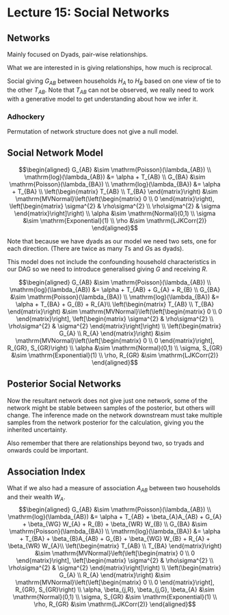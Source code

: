 # Lecture 15: Social Networks


## Networks

Mainly focused on Dyads, pair-wise relationships.

What we are interested in is giving relationships, how much is reciprocal.


\begin{tikzcd}
& TBA \arrow[d] \\
HA \arrow[r] \arrow[ur] \arrow[dr] & GAB & HB \arrow[l] \arrow[dl] \arrow[ul] \\
& TAB \arrow[u]
\end{tikzcd}

Social giving $G_{AB}$ between households $H_{A}$ to $H_{B}$ based on one view of tie to the other $T_{AB}$. Note that $T_{AB}$ can not be observed, we really need to work with a generative model to get understanding about how we infer it.

### Adhockery

Permutation of network structure does not give a null model.

## Social Network Model


$$\begin{aligned}
G_{AB}       &\sim \mathrm{Poisson}(\lambda_{AB}) \\
\mathrm{log}(\lambda_{AB}) &= \alpha + T_{AB} \\
G_{BA}       &\sim \mathrm{Poisson}(\lambda_{BA}) \\
\mathrm{log}(\lambda_{BA}) &= \alpha + T_{BA} \\
\left(\begin{matrix} T_{AB} \\ T_{BA} \end{matrix}\right) &\sim \mathrm{MVNormal}\left(\left(\begin{matrix} 0 \\ 0 \end{matrix}\right), \left[\begin{matrix} \sigma^{2} & \rho\sigma^{2} \\ \rho\sigma^{2} & \sigma \end{matrix}\right]\right) \\
\alpha  &\sim \mathrm{Normal}(0,1) \\
\sigma  &\sim \mathrm{Exponential}(1) \\
\rho            &\sim \mathrm{LJKCorr(2)}
\end{aligned}$$


Note that because we have dyads as our model we need two sets, one for each direction. (There are twice as many $T$s and $G$s as dyads).

This model does not include the confounding household characteristics in our DAG so we need to introduce generalised giving $G$ and receiving $R$.

$$\begin{aligned}
G_{AB}       &\sim \mathrm{Poisson}(\lambda_{AB}) \\
\mathrm{log}(\lambda_{AB}) &= \alpha + T_{AB} + G_{A} + R_{B} \\
G_{BA}       &\sim \mathrm{Poisson}(\lambda_{BA}) \\
\mathrm{log}(\lambda_{BA}) &= \alpha + T_{BA} + G_{B} + R_{A}\\
\left(\begin{matrix} T_{AB} \\ T_{BA} \end{matrix}\right) &\sim \mathrm{MVNormal}\left(\left[\begin{matrix} 0 \\ 0 \end{matrix}\right], \left[\begin{matrix} \sigma^{2} & \rho\sigma^{2} \\ \rho\sigma^{2} & \sigma^{2} \end{matrix}\right]\right) \\
\left(\begin{matrix} G_{A} \\ R_{A} \end{matrix}\right) &\sim \mathrm{MVNormal}\left(\left[\begin{matrix} 0 \\ 0 \end{matrix}\right], R_{GR}, S_{GR}\right) \\
\alpha  &\sim \mathrm{Normal}(0,1) \\
\sigma, S_{GR}  &\sim \mathrm{Exponential}(1) \\
\rho, R_{GR}    &\sim \mathrm{LJKCorr(2)}
\end{aligned}$$


## Posterior Social Networks

Now the resultant network does not give just one network, some of the network might be stable between samples of the posterior, but others will change. The inference made on the network downstream must take multiple samples from the network posterior for the calculation, giving you the inherited uncertainty.

Also remember that there are relationships beyond two, so tryads and onwards could be important.

## Association Index

What if we also had a measure of association $A_{AB}$ between two households and their wealth $W_{A}$.
$$\begin{aligned}
G_{AB}       &\sim \mathrm{Poisson}(\lambda_{AB}) \\
\mathrm{log}(\lambda_{AB}) &= \alpha + T_{AB} + \beta_{A}A_{AB} + G_{A} + \beta_{WG} W_{A} + R_{B} + \beta_{WR} W_{B} \\
G_{BA}       &\sim \mathrm{Poisson}(\lambda_{BA}) \\
\mathrm{log}(\lambda_{BA}) &= \alpha + T_{BA} + \beta_{B}A_{AB} + G_{B} + \beta_{WG} W_{B} + R_{A} + \beta_{WR} W_{A}\\
\left(\begin{matrix} T_{AB} \\ T_{BA} \end{matrix}\right) &\sim \mathrm{MVNormal}\left(\left[\begin{matrix} 0 \\ 0 \end{matrix}\right], \left[\begin{matrix} \sigma^{2} & \rho\sigma^{2} \\ \rho\sigma^{2} & \sigma^{2} \end{matrix}\right]\right) \\
\left(\begin{matrix} G_{A} \\ R_{A} \end{matrix}\right) &\sim \mathrm{MVNormal}\left(\left[\begin{matrix} 0 \\ 0 \end{matrix}\right], R_{GR}, S_{GR}\right) \\
\alpha, \beta_{j,R}, \beta_{j,G}, \beta_{A} &\sim \mathrm{Normal}(0,1) \\
\sigma, S_{GR}  &\sim \mathrm{Exponential}(1) \\
\rho, R_{GR}    &\sim \mathrm{LJKCorr(2)}
\end{aligned}$$